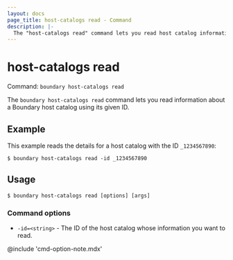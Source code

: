 ```yaml
---
layout: docs
page_title: host-catalogs read - Command
description: |-
  The "host-catalogs read" command lets you read host catalog information with a given host catalog ID.
---
```


# host-catalogs read

Command: `boundary host-catalogs read`

The `boundary host-catalogs read` command lets you read information about a Boundary host catalog using its given ID.

## Example

This example reads the details for a host catalog with the ID `_1234567890`:

```shell-session
$ boundary host-catalogs read -id _1234567890
```

## Usage

<CodeBlockConfig hideClipboard>

```shell-session
$ boundary host-catalogs read [options] [args]
```

</CodeBlockConfig>

### Command options

- `-id=<string>` - The ID of the host catalog whose information you want to read.

@include 'cmd-option-note.mdx'